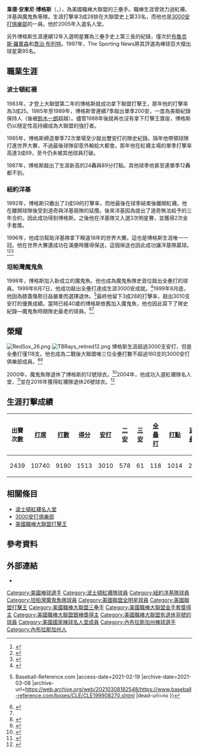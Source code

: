 {{Infobox baseball biography
|name        = 韋德·博格斯<br />Wade Boggs
|image       = Wade Boggs (9386153908) (cropped).jpg
|image_size  =
|caption     = 2013年的博格斯
|position    = [[三壘手|三壘手]]
|bats        = 左
|throws      = 右
|birth_date  = {{Birth date and age|mf=yes|1958|6|15}}
|birth_place = {{USA}}[[內布拉斯加州|內布拉斯加州]][[奧馬哈_(內布拉斯加州)|奧馬哈]]
|death_date  = 
|death_place = 
|debutleague = 美國職棒大聯盟
|debutdate   = 4月10日
|debutyear   = 1982年
|debutteam   = 波士頓紅襪
|finalleague = 美國職棒大聯盟
|finaldate   = 8月27日
|finalyear   = 1999年
|finalteam   = 坦帕灣魔鬼魚
|statleague  = 美國職棒大聯盟
|stat1label  = [[打擊率|打擊率]]
|stat1value  = .328
|stat2label  = [[安打|安打]]
|stat2value  = 3010
|stat3label  = [[全壘打|全壘打]]
|stat3value  = 118
|stat4label  = [[打點|打點]]
|stat4value  = 1014
|stat5label  = [[盜壘|盜壘]]
|stat5value  = 
|teams=
*[[波士頓紅襪|波士頓紅襪]]（{{mlby|1982}}–{{mlby|1992}}）
*[[紐約洋基|紐約洋基]]（{{mlby|1993}}–{{mlby|1997}}）
*[[坦帕灣魔鬼魚|坦帕灣魔鬼魚]]（{{mlby|1998}}–{{mlby|1999}}）
|highlights=
* 12×[[美國職棒大聯盟全明星賽|全明星賽]]（[[1985年美國職棒大聯盟全明星賽|1985年]]–[[1996年美國職棒大聯盟全明星賽|1996年]]）
* [[世界大賽|世界大賽]]冠軍（[[1996年世界大賽|1996年]]）
* 2×[[美國職棒大聯盟金手套獎|金手套獎]]（1994年、1995年）
* 8×[[美國職棒大聯盟銀棒獎|銀棒獎]]（1983年、1986年–1989年、1991年、1993年、1994年）
* 5×[[美國職棒大聯盟打擊王|美聯打擊王]]（1983年、1985年–1988年）
* [[波士頓紅襪|波士頓紅襪]]退休號碼#26
* [[坦帕灣光芒|坦帕灣光芒]]退休號碼#12
* [[波士頓紅襪名人堂|波士頓紅襪名人堂]]
|hoflink  = 美國國家棒球名人堂暨博物館
|hoftype  = 美國棒球名人堂
|hofdate  = 2005年
|hofvote  = 91.9% （第一年票選）
|hofmethod= 
}}
'''韋德·安東尼·博格斯'''（{{lang-en|Wade Anthony Boggs}}，{{bd|1958年|6月15日|}}），為美國職棒大聯盟的三壘手。職棒生涯曾效力過紅襪、洋基與魔鬼魚等隊。生涯打擊率3成28排在大聯盟史上第33名，而他也是[[3000安打俱樂部|3000安打俱樂部]]的一員。他於2005年入選名人堂。

另外博格斯生涯連續12年入選明星賽為三壘手史上第三長的紀錄，僅次於[[布魯克斯·羅賓森|布魯克斯·羅賓森]]和[[喬治·布列特|喬治·布列特]]。1997年，The Sporting News將其評選為棒球百大傑出球星第95名。
==職業生涯==
===波士頓紅襪===
1983年，才登上大聯盟第二年的博格斯就成功拿下聯盟打擊王，那年他的打擊率為3成25。1985年至1989年，博格斯曾連續7季敲出單季200安，一度為美聯紀錄保持人（後被[[鈴木一朗|鈴木一朗]]超越）。儘管1988年後就再也沒有拿下打擊王寶座，博格斯仍以穩定性高持續成為大聯盟的強打者。

1985年，博格斯締造單季72次單場至少敲出雙安打的隊史紀錄。隔年他帶領球隊打進世界大賽，不過最後球隊卻意外輸給大都會。那年他在紅襪主場的單季打擊率高達3成69，至今仍未被其他球員打破。

1987年，博格斯敲出了生涯新高的24轟與89分打點。其他球季他甚至連單季12轟都不到。
===紐約洋基===
1992年，博格斯只繳出了2成59的打擊率，而他最後在球季結束後離開紅襪。他在離開球隊後受到道奇與洋基兩隊的延攬。後來洋基因為提出了道奇無法給予的三年合約，因此成功得到博格斯。之後他在洋基隊又入選3次明星賽，並獲得2次金手套獎。

1996年，他成功幫助洋基隊拿下睽違18年的世界大賽。這也是博格斯生涯唯一一冠。他在世界大賽還成功在滿壘時獲得保送，這個保送也因此成功讓洋基隊贏球。<ref>{{Cite web |url=http://www.baseballlibrary.com/ballplayers/player.php?name=Wade_Boggs_1958 |title=存档副本 |access-date=2021-02-19 |archive-date=2014-11-03 |archive-url=https://web.archive.org/web/20141103091928/http://www.baseballlibrary.com/ballplayers/player.php?name=Wade_Boggs_1958 |dead-url=yes }}</ref><ref>{{cite web |url=https://sports.yahoo.com/blogs/mlb-big-league-stew/wade-boggs-boston-refusal-retire-number-disappointing-173604723--mlb.html |date=July 15, 2012 |last=Kaduk |first=Kevin |title=Wade Boggs on Boston's refusal to retire his number: 'It's disappointing' |publisher=[[Yahoo!_Sports|Yahoo! Sports]] |access-date=March 6, 2013 |archive-date=2016-03-05 |archive-url=https://web.archive.org/web/20160305062304/https://sports.yahoo.com/blogs/mlb-big-league-stew/wade-boggs-boston-refusal-retire-number-disappointing-173604723--mlb.html |dead-url=no }}</ref><ref>{{cite news |url=https://www.nytimes.com/1996/10/27/sports/boggs-takes-a-ride.html |date=October 27, 1996 |last=Curry |first=Jack |title=Boggs Takes a Ride |newspaper=[[The_New_York_Times|The New York Times]] |accessdate=2021-02-19 |archive-date=2020-11-12 |archive-url=https://web.archive.org/web/20201112034337/https://www.nytimes.com/1996/10/27/sports/boggs-takes-a-ride.html |dead-url=no }}</ref>
===坦帕灣魔鬼魚===
1998年，博格斯加入新成立的魔鬼魚。他也成為魔鬼魚隊史首位敲出全壘打的球員。1999年8月7日，他成功敲出全壘打達成生涯3000安成就。<ref name="library">{{cite web|url=http://www.baseballlibrary.com/ballplayers/player.php?name=Wade_Boggs_1958|title=The Ballplayers – Wade Boggs Biography|access-date=July 25, 2008|work=BaseballLibrary.com|archive-date=2014-11-03|archive-url=https://web.archive.org/web/20141103091928/http://www.baseballlibrary.com/ballplayers/player.php?name=Wade_Boggs_1958|dead-url=yes}}</ref>1999年8月底，他因為膝蓋傷勢日益嚴重而選擇退休。<ref>{{Cite web |url=https://www.baseball-reference.com/boxes/CLE/CLE199908270.shtml |title=Tampa Bay Devil Rays at Cleveland Indians Box Score, August 27, 1999 {{!}} Baseball-Reference.com<!-- Bot generated title --> |access-date=2021-02-19 |archive-date=2021-03-08 |archive-url=https://web.archive.org/web/20210308182548/https://www.baseball-reference.com/boxes/CLE/CLE199908270.shtml |dead-url=no }}</ref>最終他留下3成28的打擊率，敲出3010支安打的優異成績。當時已經40歲的博格斯依舊加入魔鬼魚，他也因此寫下了隊史紀錄—魔鬼魚時期隊史最老的球員。<ref name="#1">{{Cite web|url=https://rayscoloredglasses.com/2017/04/07/tampa-bay-rays-history-wade-boggs-number-12-retired/|title=Tampa Bay Rays History: Wade Boggs Number 12 is Retired|date=2017-04-07|website=Rays Colored Glasses|language=en-US|access-date=2019-05-06|archive-date=2021-03-07|archive-url=https://web.archive.org/web/20210307225711/https://rayscoloredglasses.com/2017/04/07/tampa-bay-rays-history-wade-boggs-number-12-retired/|dead-url=no}}</ref><ref name="#1"/>
==榮耀==
[[File:RedSox_26.png|thumb]]
[[File:TBRays_retired12.png|thumb]]
博格斯生涯超過3000支安打，但是全壘打僅118支。他也成為二戰後大聯盟唯三位全壘打數不超過160支的3000安打俱樂部成員。<ref name=verducci_08091999>{{cite news|last=Verducci|first=Tom|title=Single Minded|date=August 9, 1999|magazine=Sports Illustrated|url=http://cnnsi.printthis.clickability.com/pt/cpt?expire=&title=As+they+closed+in+on+magic+hit+number+3%2C000%2C+Tony+Gwynn+-+08.09.99+-+SI+Vault&urlID=481594891&action=cpt&partnerID=289881&fb=Y&url=http%3A%2F%2Fsportsillustrated.cnn.com%2Fvault%2Farticle%2Fmagazine%2FMAG1016542%2F1%2Findex.htm|archive-url=https://archive.today/20130102075148/http://cnnsi.printthis.clickability.com/pt/cpt?expire=&title=As+they+closed+in+on+magic+hit+number+3,000,+Tony+Gwynn+-+08.09.99+-+SI+Vault&urlID=481594891&action=cpt&partnerID=289881&fb=Y&url=http://sportsillustrated.cnn.com/vault/article/magazine/MAG1016542/1/index.htm|archive-date=January 2, 2013}}</ref><ref name=chass_06292001>{{cite news|last=Chass|first=Murray|title=ON BASEBALL; Hits to Stop Coming Once Gwynn Is Gone|date=June 29, 2001|newspaper=The New York Times|url=https://www.nytimes.com/2001/06/29/sports/on-baseball-hits-to-stop-coming-once-gwynn-is-gone.html?pagewanted=all&src=pm|archive-url=https://web.archive.org/web/20140226034704/http://www.nytimes.com/2001/06/29/sports/on-baseball-hits-to-stop-coming-once-gwynn-is-gone.html?pagewanted=all&src=pm|archive-date=February 26, 2014}}</ref>


2000年，魔鬼魚隊退休了博格斯的12號球衣。<ref>{{cite web|url=http://www.baseball-almanac.com/feats/feats10.shtml|title=Retired Uniform Numbers in the American League|access-date=July 25, 2008|work=Baseball Almanac.com|archive-date=2007-04-29|archive-url=https://web.archive.org/web/20070429152947/http://www.baseball-almanac.com/feats/feats10.shtml|dead-url=no}}</ref>2004年，他成功入選紅襪隊名人堂，<ref>{{cite web|url=http://boston.redsox.mlb.com/bos/history/feature_hall_of_fame.jsp|title=Red Sox Hall of Fame|access-date=July 25, 2008|work=RedSox.com|archive-date=2011-10-16|archive-url=https://web.archive.org/web/20111016124327/http://boston.redsox.mlb.com/bos/history/feature_hall_of_fame.jsp|dead-url=no}}</ref>並在2016年獲得紅襪隊退休26號球衣。<ref>{{cite tweet|user=RedSox|author=Red Sox|number=679018362828099584|date=21 December 2015|title=Wade Boggs' #RedSox uniform number 26 will be retired this May!}}</ref>
==生涯打擊成績==
{| class="wikitable"
! 出賽次數!! [[打席數|打席]]!! [[打數|打數]]!! [[得分_(棒球)|得分]]!! [[安打|安打]]!! [[二壘安打|二安]]
! [[三壘安打|三安]]!! [[全壘打|全壘打]]!! [[打點|打點]]!! [[盜壘|盜壘]]
! [[保送|保送]]!! [[三振|三振]]!! [[打擊率|打擊率]]!! [[上壘率|上壘率]]!! [[長打率|長打率]]
! 守備率
|-
| 2439 || 10740 || 9180 || 1513 || 3010 || 578 || 61 || 118 || 1014 || 24 || 1412 || 745 || .328 || .415 || .443 || .965
|}
==相關條目==
*[[波士頓紅襪名人堂|波士頓紅襪名人堂]]
*[[3000安打俱樂部|3000安打俱樂部]]
*[[美國職棒大聯盟打擊王|美國職棒大聯盟打擊王]]
==參考資料==
{{Reflist|2}}
==外部連結==
{{Commons category|Wade Boggs}}
{{Baseballstats|mlb=111153|espn=1098|br=b/boggswa01|fangraphs=1001124}}
* {{台灣棒球維基館|Wade_Boggs}}

{{1996年世界大賽冠軍紐約洋基隊名單}}
{{Red Sox Retired Numbers}}
{{坦帕灣光芒隊退休號碼}}
{{3000安打俱樂部}}
{{美國棒球名人堂成員}}

{{DEFAULTSORT:Boggs, Wade}}
[[Category:美國棒球選手|Category:美國棒球選手]]
[[Category:波士頓紅襪隊球員|Category:波士頓紅襪隊球員]]
[[Category:紐約洋基隊球員|Category:紐約洋基隊球員]]
[[Category:坦帕灣魔鬼魚隊球員|Category:坦帕灣魔鬼魚隊球員]]
[[Category:美國聯盟全明星球員|Category:美國聯盟全明星球員]]
[[Category:美國聯盟打擊王|Category:美國聯盟打擊王]]
[[Category:美國職棒大聯盟三壘手|Category:美國職棒大聯盟三壘手]]
[[Category:美國職棒大聯盟金手套獎得主|Category:美國職棒大聯盟金手套獎得主]]
[[Category:美國職棒大聯盟銀棒獎得主|Category:美國職棒大聯盟銀棒獎得主]]
[[Category:美國職棒大聯盟有退休背號的球員|Category:美國職棒大聯盟有退休背號的球員]]
[[Category:美國國家棒球名人堂成員|Category:美國國家棒球名人堂成員]]
[[Category:內布拉斯加州棒球選手|Category:內布拉斯加州棒球選手]]
[[Category:內布拉斯加州人|Category:內布拉斯加州人]]